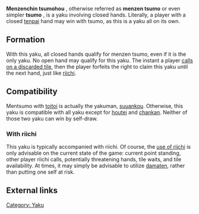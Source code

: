 {{Infobox yaku
|type        = Yaku
|kanji       = 門前清自摸和<br>ツモ
|english     = Self draw
|value       = 1 han (closed only)
|yakuSpeed   = Varies
|difficulty  = Varies
|yakuCombine = All standard yaku, with closed hands
|gameExample = * [http://tenhou.net/0/?log=2013080711gm-0089-0000-xc583fa87d1c2&tw=0 Tsumo with tanyao]
* [http://tenhou.net/0/?log=2014012608gm-0009-7447-12a13787&tw=3&ts=8 Tsumo nomi] with some [[dora]].
}}
'''Menzenchin tsumohou''' {{kana|門前清自摸和}}, otherwise referred as '''menzen tsumo''' or even simpler '''tsumo''' {{kana|ツモ}}, is a yaku involving closed hands.  Literally, a player with a closed [[tenpai]] hand may win with tsumo, as this is a yaku all on its own.

==Formation==
With this yaku, all closed hands qualify for menzen tsumo, even if it is the only yaku.  No open hand may qualify for this yaku.  The instant a player [[Naki|calls on a discarded tile]], then the player forfeits the right to claim this yaku until the next hand, just like [[riichi]].

== Compatibility ==
{{main|Yaku compatibility}}

{{Yaku compatibility table|SMO}}

Mentsumo with [[toitoi]] is actually the yakuman, [[suuankou]].  Otherwise, this yaku is compatible with all yaku except for [[houtei]] and [[chankan]].  Neither of those two yaku can win by self-draw.

=== With riichi ===
This yaku is typically accompanied with riichi.  Of course, the [[riichi strategy|use of riichi]] is only advisable on the current state of the game: current point standing, other player riichi calls, potentially threatening hands, tile waits, and tile availability.  At times, it may simply be advisable to utilize [[damaten]], rather than putting one self at risk.

==External links==
{{jpwiki|門前清自摸和}}

[[Category: Yaku]]

{{Navbox yaku}}